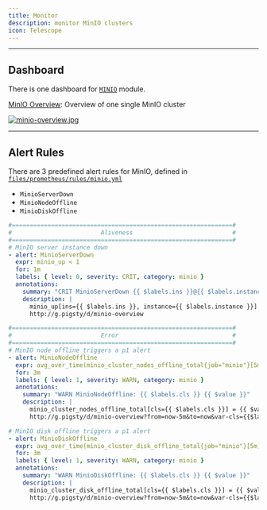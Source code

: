 ```yaml
---
title: Monitor
description: monitor MinIO clusters
icon: Telescope
---
```


---------

## Dashboard

There is one dashboard for [`MINIO`](https://pigsty.io/docs/minio/) module.

[MinIO Overview](https://demo.pigsty.io/d/minio-overview): Overview of one single MinIO cluster

[![minio-overview.jpg](https://pigsty.io/img/dashboard/minio-overview.jpg)](https://demo.pigsty.io/d/minio-overview)

------

## Alert Rules

There are 3 predefined alert rules for MinIO, defined in [`files/prometheus/rules/minio.yml`](https://github.com/pgsty/pigsty/blob/main/files/prometheus/rules/minio.yml)

- `MinioServerDown`
- `MinioNodeOffline`
- `MinioDiskOffline`

```yaml
#==============================================================#
#                         Aliveness                            #
#==============================================================#
# MinIO server instance down
- alert: MinioServerDown
  expr: minio_up < 1
  for: 1m
  labels: { level: 0, severity: CRIT, category: minio }
  annotations:
    summary: "CRIT MinioServerDown {{ $labels.ins }}@{{ $labels.instance }}"
    description: |
      minio_up[ins={{ $labels.ins }}, instance={{ $labels.instance }}] = {{ $value }} < 1
      http://g.pigsty/d/minio-overview

#==============================================================#
#                         Error                                #
#==============================================================#
# MinIO node offline triggers a p1 alert
- alert: MinioNodeOffline
  expr: avg_over_time(minio_cluster_nodes_offline_total{job="minio"}[5m]) > 0
  for: 3m
  labels: { level: 1, severity: WARN, category: minio }
  annotations:
    summary: "WARN MinioNodeOffline: {{ $labels.cls }} {{ $value }}"
    description: |
      minio_cluster_nodes_offline_total[cls={{ $labels.cls }}] = {{ $value }} > 0
      http://g.pigsty/d/minio-overview?from=now-5m&to=now&var-cls={{$labels.cls}}

# MinIO disk offline triggers a p1 alert
- alert: MinioDiskOffline
  expr: avg_over_time(minio_cluster_disk_offline_total{job="minio"}[5m]) > 0
  for: 3m
  labels: { level: 1, severity: WARN, category: minio }
  annotations:
    summary: "WARN MinioDiskOffline: {{ $labels.cls }} {{ $value }}"
    description: |
      minio_cluster_disk_offline_total[cls={{ $labels.cls }}] = {{ $value }} > 0
      http://g.pigsty/d/minio-overview?from=now-5m&to=now&var-cls={{$labels.cls}}
```

